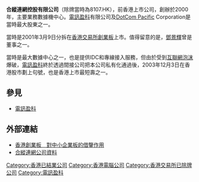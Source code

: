 '''合縱連網控股有限公司'''（除牌當時為8107.HK），前香港上市公司，創辦於2000年，主要業務數據機中心。[[電訊盈科|電訊盈科]]有限公司及[[DotCom_Pacific|DotCom Pacific]] Corporation是當時最大股東之一。

當時是2001年3月9日分拆在[[香港交易所|香港交易所]][[香港創業板|創業板]]上市。值得留意的是，[[鄧景輝|鄧景輝]]曾是董事之一。

當時是最大數據中心之一，也是提供IDC和專線接入服務，但由於受到[[互聯網泡沫|互聯網泡沫]]爆破，[[電訊盈科|電訊盈科]]終於透過間接公司把本公司私有化通過後，2003年12月3日在香港股市劃上句號，也是香港上市最短壽之一。

==參見==
*[[電訊盈科|電訊盈科]]

==外部連結==
*[http://www5.cnfol.com/big5/sbsc.stock.cnfol.com/070803/128,1345,3216169,00.shtml 香港創業板　對中小企業板的借鑒作用]{{dead link|date=2017年12月 |bot=InternetArchiveBot |fix-attempted=yes }}
*[https://web.archive.org/web/20080409135803/http://hkisc.hkstock.com.hk/hkstock/news/CompanyInfo.jsp?NewsTypeID=CompanyInfo 合縱連網公司資料]

[[Category:香港已結業公司|Category:香港已結業公司]]
[[Category:香港電腦公司|Category:香港電腦公司]]
[[Category:香港交易所已除牌公司|Category:香港交易所已除牌公司]]
[[Category:電訊盈科|Category:電訊盈科]]